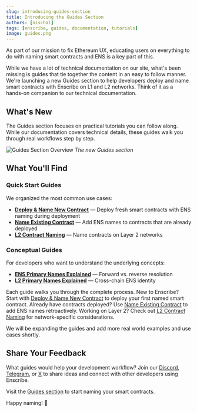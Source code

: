 ```yaml
---
slug: introducing-guides-section
title: Introducing the Guides Section
authors: [nischal]
tags: [enscribe, guides, documentation, tutorials]
image: guides.png
---
```


As part of our mission to fix Ethereum UX, educating users on everything to do with naming smart contracts and ENS is a key part of this.

While we have a lot of technical documentation on our site, what's been missing is guides that tie together the content in an easy to follow manner. We're launching a new Guides section to help developers deploy and name smart contracts with Enscribe on L1 and L2 networks. Think of it as a hands-on companion to our technical documentation.

## What's New

The Guides section focuses on practical tutorials you can follow along. While our documentation covers technical details, these guides walk you through real workflows step by step.

![Guides Section Overview](guides.png)
*The new Guides section*

## What You'll Find

### Quick Start Guides

We organized the most common use cases:

- [**Deploy & Name New Contract**](/guides/how-to-guides/deploy-and-name-smart-contract) — Deploy fresh smart contracts with ENS naming during deployment
- [**Name Existing Contract**](/guides/how-to-guides/name-existing-smart-contract) — Add ENS names to contracts that are already deployed  
- [**L2 Contract Naming**](/guides/how-to-guides/name-contract-l2-networks) — Name contracts on Layer 2 networks

### Conceptual Guides

For developers who want to understand the underlying concepts:

- [**ENS Primary Names Explained**](/guides/concepts/ens-primary-names-explained) — Forward vs. reverse resolution
- [**L2 Primary Names Explained**](/guides/concepts/l2-primary-names-explained) — Cross-chain ENS identity

Each guide walks you through the complete process. New to Enscribe? Start with [Deploy & Name New Contract](/guides/how-to-guides/deploy-and-name-smart-contract) to deploy your first named smart contract. Already have contracts deployed? Use [Name Existing Contract](/guides/how-to-guides/name-existing-smart-contract) to add ENS names retroactively. Working on Layer 2? Check out [L2 Contract Naming](/guides/how-to-guides/name-contract-l2-networks) for network-specific considerations.

We will be expanding the guides and add more real world examples and use cases shortly. 


## Share Your Feedback

What guides would help your development workflow? Join our [Discord](https://discord.gg/8QUMMdS5GY), [Telegram](https://t.me/enscribers), or [X](https://x.com/enscribe_) to share ideas and connect with other developers using Enscribe.

Visit the [Guides section](/guides) to start naming your smart contracts.

Happy naming! 🚀